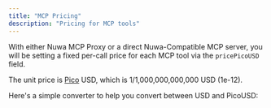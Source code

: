 ```yaml
---
title: "MCP Pricing"
description: "Pricing for MCP tools"
---
```



With either Nuwa MCP Proxy or a direct Nuwa-Compatible MCP server, you will be setting a fixed per-call price for each MCP tool via the `pricePicoUSD` field.

The unit price is [Pico](https://www.bipm.org/en/measurement-units/si-prefixes?utm_source=chatgpt.com) USD, which is 1/1,000,000,000,000 USD (1e-12).

Here's a simple converter to help you convert between USD and PicoUSD:




<PicoUsdConverter />



